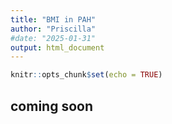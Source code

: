 ```yaml
---
title: "BMI in PAH"
author: "Priscilla"
#date: "2025-01-31"
output: html_document
---
```


```r
knitr::opts_chunk$set(echo = TRUE)
```

## coming soon